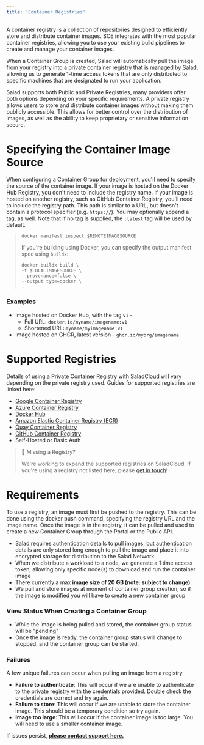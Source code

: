 ```yaml
---
title: 'Container Registries'
---
```


A container registry is a collection of repositories designed to efficiently store and distribute container images. SCE
integrates with the most popular container registries, allowing you to use your existing build pipelines to create and
manage your container images.

When a Container Group is created, Salad will automatically pull the image from your registry into a private container
registry that is managed by Salad, allowing us to generate 1-time access tokens that are only distributed to specific
machines that are designated to run your application.

Salad supports both Public and Private Registries, many providers offer both options depending on your specific
requirements. A private registry allows users to store and distribute container images without making them publicly
accessible. This allows for better control over the distribution of images, as well as the ability to keep proprietary
or sensitive information secure.

# Specifying the Container Image Source

When configuring a Container Group for deployment, you'll need to specify the source of the container image. If your
image is hosted on the Docker Hub Registry, you don't need to include the registry name. If your image is hosted on
another registry, such as GitHub Container Registry, you'll need to include the registry path. This path is similar to a
URL, but doesn't contain a protocol specifier (e.g. `https://`). You may optionally append a tag, as well. Note that if
no tag is supplied, the `:latest` tag will be used by default.

> ```Text shell
> docker manifest inspect $REMOTEIMAGESOURCE
> ```
>
> If you're building using Docker, you can specify the output manifest spec using `buildx`:
>
> ```Text shell
> docker buildx build \
> -t $LOCALIMAGESOURCE \
> --provenance=false \
> --output type=docker \
> .
> ```

### Examples

- Image hosted on Docker Hub, with the tag `v1` -
  - Full URL: `docker.io/myname/imagename:v1`
  - Shortened URL: `myname/myimagename:v1`
- Image hosted on GHCR, latest version - `ghcr.io/myorg/imagename`

# Supported Registries

Details of using a Private Container Registry with SaladCloud will vary depending on the private registry used. Guides
for supported registries are linked here:

- [Google Container Registry](/container-engine/registries/gcp-gcr)
- [Azure Container Registry](/container-engine/registries/azure-acr)
- [Docker Hub](/container-engine/registries/dockerhub)
- [Amazon Elastic Container Registry (ECR)](/container-engine/registries/aws-ecr)
- [Quay Container Registry](/container-engine/registries/quay)
- [GitHub Container Registry](/container-engine/registries/github-ghcr)
- Self-Hosted or Basic Auth

> 👀 Missing a Registry?
>
> We're working to expand the supported registries on SaladCloud. If you're using a registry not listed here, please
> [get in touch](mailto:cloud@salad.com)!

# Requirements

To use a registry, an image must first be pushed to the registry. This can be done using the docker push command,
specifying the registry URL and the image name. Once the image is in the registry, it can be pulled and used to create a
new Container Group through the Portal or the Public API.

- Salad requires authentication details to pull images, but authentication details are only stored long enough to pull
  the image and place it into encrypted storage for distribution to the Salad Network.
- When we distribute a workload to a node, we generate a 1 time access token, allowing only specific node(s) to download
  and run the container image
- There currently a max **image size of 20 GB (note: subject to change)**
- We pull and store images at moment of container group creation, so if the image is modified you will have to create a
  new container group

### View Status When Creating a Container Group

- While the image is being pulled and stored, the container group status will be "pending"
- Once the image is ready, the container group status will change to stopped, and the container group can be started.

### Failures

A few unique failures can occur when pulling an image from a registry

- **Failure to authenticate**: This will occur if we are unable to authenticate to the private registry with the
  credentials provided. Double check the credentials are correct and try again.
- **Failure to store**: This will occur if we are unable to store the container image. This should be a temporary
  condition so try again.
- **Image too large**: This will occur if the container image is too large. You will need to use a smaller container
  image.

If issues persist, **[please contact support here.](mailto:cloud@salad.com)**
